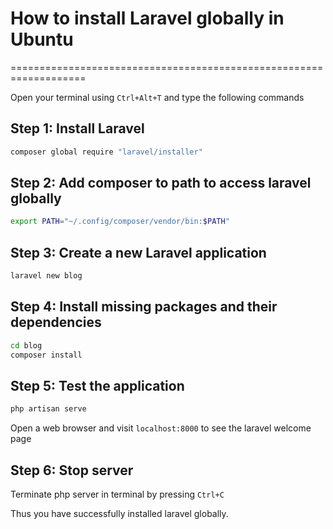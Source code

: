 # How to install Laravel globally in Ubuntu
===================================================================

Open your terminal using `Ctrl+Alt+T` and type the following commands

## Step 1: Install Laravel
```bash
composer global require "laravel/installer"
```

## Step 2: Add composer to path to access laravel globally
```bash
export PATH="~/.config/composer/vendor/bin:$PATH"
```

## Step 3: Create a new Laravel application
```bash
laravel new blog
```

## Step 4: Install missing packages and their dependencies
```bash
cd blog
composer install
```

## Step 5: Test the application
```bash
php artisan serve
```
Open a web browser and visit `localhost:8000` to see the laravel welcome page

## Step 6: Stop server
Terminate php server in terminal by pressing `Ctrl+C`	

Thus you have successfully installed laravel globally.
